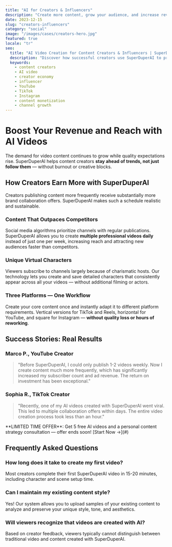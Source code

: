 ```yaml
---
title: "AI for Creators & Influencers"
description: "Create more content, grow your audience, and increase revenue with AI-powered video creation"
date: 2023-12-15
slug: "creators-influencers"
category: "social"
image: "/images/cases/creators-hero.jpg"
featured: true
locale: "tr"
seo:
  title: "AI Video Creation for Content Creators & Influencers | SuperDuperAI"
  description: "Discover how successful creators use SuperDuperAI to produce quality content faster than competitors. Join them today!"
  keywords:
    - content creators
    - AI video
    - creator economy
    - influencer
    - YouTube
    - TikTok
    - Instagram
    - content monetization
    - channel growth
---
```


# Boost Your Revenue and Reach with AI Videos

The demand for video content continues to grow while quality expectations rise. SuperDuperAI helps content creators **stay ahead of trends, not just follow them** — without burnout or creative blocks.

<FeatureGrid>
  <Feature
    title="Rapid Content Production"
    description="Create complete videos in minutes instead of hours"
    icon="speed"
  />
  <Feature
    title="Consistent Characters"
    description="LoRA technology preserves your character details across all videos"
    icon="users"
  />
  <Feature
    title="Multi-Platform Adaptation"
    description="One content in formats for TikTok, YouTube and Instagram without rework"
    icon="layout"
  />
</FeatureGrid>

## How Creators Earn More with SuperDuperAI

Creators publishing content more frequently receive substantially more brand collaboration offers. SuperDuperAI makes such a schedule realistic and sustainable.

### Content That Outpaces Competitors

Social media algorithms prioritize channels with regular publications. SuperDuperAI allows you to create **multiple professional videos daily** instead of just one per week, increasing reach and attracting new audiences faster than competitors.

### Unique Virtual Characters

Viewers subscribe to channels largely because of charismatic hosts. Our technology lets you create and save detailed characters that consistently appear across all your videos — without additional filming or actors.

### Three Platforms — One Workflow

Create your core content once and instantly adapt it to different platform requirements. Vertical versions for TikTok and Reels, horizontal for YouTube, and square for Instagram — **without quality loss or hours of reworking**.

## Success Stories: Real Results

### Marco P., YouTube Creator

> "Before SuperDuperAI, I could only publish 1-2 videos weekly. Now I create content much more frequently, which has significantly increased my subscriber count and ad revenue. The return on investment has been exceptional."

### Sophia R., TikTok Creator

> "Recently, one of my AI videos created with SuperDuperAI went viral. This led to multiple collaboration offers within days. The entire video creation process took less than an hour."

<CTABox>
  **LIMITED TIME OFFER**: Get 5 free AI videos and a personal content strategy
  consultation — offer ends soon! [Start Now →](#)
</CTABox>

## Frequently Asked Questions

### How long does it take to create my first video?

Most creators complete their first SuperDuperAI video in 15-20 minutes, including character and scene setup time.

### Can I maintain my existing content style?

Yes! Our system allows you to upload samples of your existing content to analyze and preserve your unique style, tone, and aesthetics.

### Will viewers recognize that videos are created with AI?

Based on creator feedback, viewers typically cannot distinguish between traditional video and content created with SuperDuperAI.
